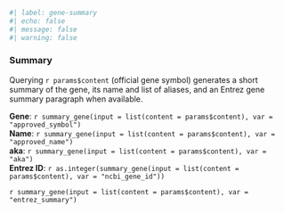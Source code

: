 ```r
#| label: gene-summary
#| echo: false
#| message: false
#| warning: false
```

### Summary  
Querying `r params$content` (official gene symbol) generates a short summary of the gene, its name and list of aliases, and an Entrez gene summary paragraph when available.  
  
**Gene**: `r summary_gene(input = list(content = params$content), var = "approved_symbol")`  
**Name**: `r summary_gene(input = list(content = params$content), var = "approved_name")`  
**aka**: `r summary_gene(input = list(content = params$content), var = "aka")`  
**Entrez ID**: `r as.integer(summary_gene(input = list(content = params$content), var = "ncbi_gene_id"))`
  
`r summary_gene(input = list(content = params$content), var = "entrez_summary")`  

